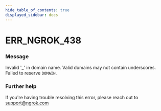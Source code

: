 ```yaml
---
hide_table_of_contents: true
displayed_sidebar: docs
---
```



# ERR_NGROK_438

### Message
Invalid '_' in domain name. Valid domains may not contain underscores. Failed to reserve `DOMAIN`.

<ErrorDetails error='err_ngrok_438' />


### Further help
If you're having trouble resolving this error, please reach out to [support@ngrok.com](mailto:support@ngrok.com?subject=Help%20with%20ERR_NGROK_438)

